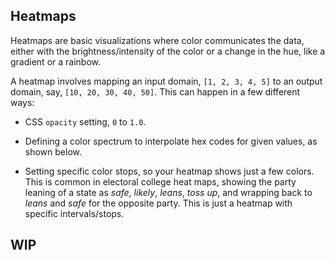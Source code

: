 

## Heatmaps

Heatmaps are basic visualizations where color communicates the data, either with
the brightness/intensity of the color or a change in the hue, like a gradient or
a rainbow.

A heatmap involves mapping an input domain, `[1, 2, 3, 4, 5]` to an output domain,
say, `[10, 20, 30, 40, 50]`. This can happen in a few different ways:

- CSS `opacity` setting, `0` to `1.0`.

- Defining a color spectrum to interpolate hex codes for given values, as shown below.

- Setting specific color stops, so your heatmap shows just a few colors. This is common
  in <ImageTooltip imgSrc={electoralMap} href='https://270towin.com/' source='270toWin'>electoral college heat
  maps</ImageTooltip>, showing the party leaning of a state as _safe_, _likely_, _leans_,
  _toss up_, and wrapping back to _leans_ and _safe_ for the opposite party. This is
  just a heatmap with specific intervals/stops.

## WIP
